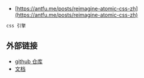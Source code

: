- [https://antfu.me/posts/reimagine-atomic-css-zh](https://antfu.me/posts/reimagine-atomic-css-zh)

```sh
css 引擎
```

## 外部链接

- [github 仓库](https://github.com/unocss/unocss)
- [文档](https://unocss.dev/)
